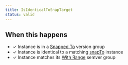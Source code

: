 ```yaml
---
title: IsIdenticalToSnapTarget
status: valid
---
```


## When this happens

- ✓ Instance is in a [Snapped To](VERSION_GROUP_SNAPPED_TO) version group
- ✓ Instance is identical to a matching [snapTo](VERSION_GROUP_SNAPPED_TO#snapto) instance
- ✓ Instance matches its [With Range](SEMVER_GROUP_WITH_RANGE) semver group
